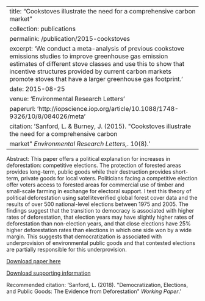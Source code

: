 
---
title: "Cookstoves illustrate the need for a comprehensive carbon market"
collection: publications
permalink: /publication/2015-cookstoves
excerpt: 'We conduct a meta-analysis of previous cookstove emissions studies to improve greenhouse gas emission estimates of different stove classes and use this to show that incentive structures provided by current carbon markets promote stoves that have a larger greenhouse gas footprint.'
date: 2015-08-25
venue: 'Environmental Research Letters'
paperurl: 'http://iopscience.iop.org/article/10.1088/1748-9326/10/8/084026/meta'
citation: 'Sanford, L. & Burney, J. (2015). &quot;Cookstoves illustrate the need for a comprehensive carbon
market&quot; <i>Environmental Research Letters,</i>. 10(8).'
---
Abstract:
This paper offers a political explanation for increases in deforestation: competitive elections. The protection of forested areas provides long-term, public goods while their destruction provides short-term, private goods for local voters. Politicians facing a competitive election offer voters access to forested areas for commercial use of timber and small-scale farming in exchange for electoral support. I test this theory of political deforestation using satelliteverified global forest cover data and the results of over 500 national-level elections between 1975 and 2005. The findings suggest that the transition to democracy is associated with higher rates of deforestation, that election years may have slightly higher rates of deforestation than non-election years, and that close elections have 25% higher deforestation rates than elections in which one side won by a wide margin. This suggests that democratization is associated with underprovision of environmental public goods and that contested elections are partially responsible for this underprovision.

[Download paper here](https://github.com/lcsanford/lcsanford.github.io/blob/master/files/Elections_Working.pdf)

[Download supporting information](https://github.com/lcsanford/lcsanford.github.io/blob/master/files/Supporting_Information.pdf)

Recommended citation: 'Sanford, L. (2018). &quot;Democratization, Elections, and Public Goods: The Evidence from Deforestation&quot; <i>Working Paper</i>.'
